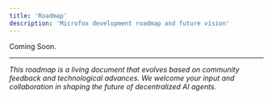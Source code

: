 ```yaml
---
title: 'Roadmap'
description: 'Microfox development roadmap and future vision'
---
```


Coming Soon.

---

_This roadmap is a living document that evolves based on community feedback and technological advances. We welcome your input and collaboration in shaping the future of decentralized AI agents._
